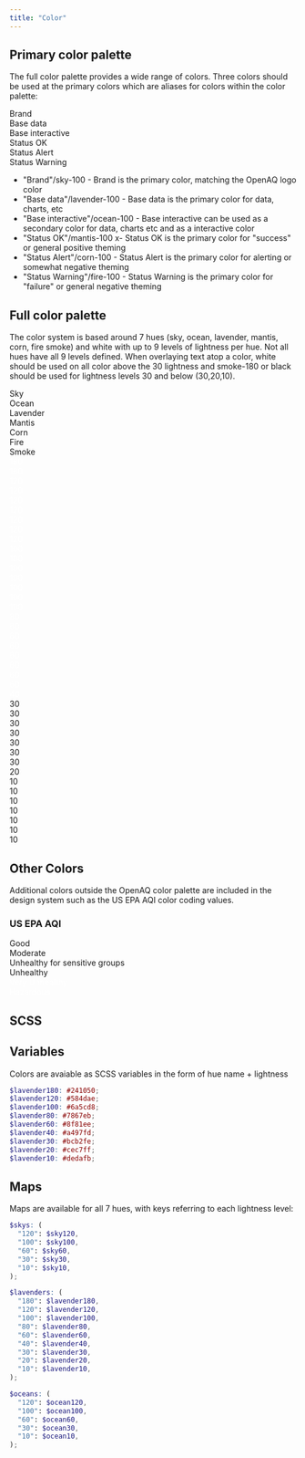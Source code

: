 ```yaml
---
title: "Color"
---
```


<div class="overview-color-wrapper">
<h2 class="overview-color-heading">Primary color palette</h2>

<div>
<p>The full color palette provides a wide range of colors. Three colors should be used at the primary colors which are aliases for colors within the color palette: </p>
<div class="primary-colors-wrapper">
<div class="circle-lg bg-brand">
    <span class="text-white">Brand</span>
</div>
<div class="circle-lg bg-base-data">
    <span class="text-white">Base data</span>
</div>
<div class="circle-lg bg-base-interactive">
    <span class="text-white">Base interactive</span>
</div>
<div class="circle-lg bg-status-ok">
    <span class="text-white">Status OK</span>
</div>
<div class="circle-lg bg-status-alert">
    <span class="text-white">Status Alert</span>
</div>
<div class="circle-lg bg-status-warning">
    <span class="text-white">Status Warning</span>
</div>
</div>
<ul class="primary-colors-list">
    <li><span class="type-body-3">"Brand"/sky-100</span>  - Brand is the primary color, matching the OpenAQ logo color</li>
    <li><span class="type-body-3">"Base data"/lavender-100</span> - Base data is the primary color for data, charts, etc</li>
    <li><span class="type-body-3">"Base interactive"/ocean-100 </span>- Base interactive can be used as a secondary color for data, charts etc and as a interactive color</li>
    <li><span class="type-body-3">"Status OK"/mantis-100 </span>x- Status OK is the primary color for "success" or general positive theming</li>
    <li><span class="type-body-3">"Status Alert"/corn-100</span> - Status Alert is the primary color for alerting or somewhat negative theming</li>
    <li><span class="type-body-3">"Status Warning"/fire-100 </span>- Status Warning is the primary color for "failure" or general negative theming</li>
</ul>

</div>

<h2 class="overview-color-heading">Full color palette</h2>

The color system is based around 7 hues (sky, ocean,
lavender, mantis, corn, fire smoke) and white with up to
9 levels of lightness per hue. Not all hues have all 9
levels defined. When overlaying text atop a color, white
should be used on all color above the 30 lightness and
smoke-180 or black should be used for lightness levels
30 and below (30,20,10).

<div class="color-palette-wrapper"
>
    <div>Sky</div>
    <div>Ocean</div>
    <div>Lavender</div>
    <div>Mantis</div>
    <div>Corn</div>
    <div>Fire</div>
    <div>Smoke</div>
    <div class="circle"></div>
    <div class="circle"></div>
    <div class="circle bg-lavender-180">
    <span style="color: white">180</span>
    </div>
    <div class="circle"></div>
    <div class="circle"></div>
    <div class="circle"></div>
    <div class="circle bg-smoke-180">
    <span style="color: white">180</span>
    </div>

<div class="circle bg-sky-120">
  <span style="color: white">120</span>
</div>
<div class="circle bg-ocean-120">
  <span style="color: white">120</span>
</div>
<div class="circle bg-lavender-120">
  <span style="color: white">120</span>
</div>
<div class="circle bg-mantis-120">
  <span style="color: white">120</span>
</div>
<div class="circle bg-corn-120">
  <span style="color: white">120</span>
</div>
<div class="circle bg-fire-120">
  <span style="color: white">120</span>
</div>
<div class="circle bg-smoke-120">
  <span style="color: white">120</span>
</div>

<div class="circle bg-sky-100">
  <span style="color: white">100</span>
</div>
<div class="circle bg-ocean-100">
  <span style="color: white">100</span>
</div>
<div class="circle bg-lavender-100">
  <span style="color: white">100</span>
</div>
<div class="circle bg-mantis-100">
  <span style="color: white">100</span>
</div>
<div class="circle bg-corn-100">
  <span style="color: white">100</span>
</div>
<div class="circle bg-fire-100">
  <span style="color: white">100</span>
</div>
<div class="circle bg-smoke-100">
  <span style="color: white">100</span>
</div>

<div class="circle"></div>
<div class="circle"></div>
<div class="circle bg-lavender-80">
  <span style="color: white">80</span>
</div>
<div class="circle"></div>
<div class="circle"></div>
<div class="circle"></div>
<div class="circle"></div>

<div class="circle bg-sky-60">
  <span style="color: white">60</span>
</div>
<div class="circle bg-ocean-60">
  <span style="color: white">60</span>
</div>
<div class="circle bg-lavender-60">
  <span style="color: white">60</span>
</div>
<div class="circle bg-mantis-60">
  <span style="color: white">60</span>
</div>
<div class="circle bg-corn-60">
  <span style="color: white">60</span>
</div>
<div class="circle bg-fire-60">
  <span style="color: white">60</span>
</div>
<div class="circle bg-smoke-60">
  <span style="color: white">60</span>
</div>

<div class="circle"></div>
<div class="circle"></div>
<div class="circle bg-lavender-40">
  <span style="color: white">40</span>
</div>
<div class="circle"></div>
<div class="circle"></div>
<div class="circle"></div>
<div class="circle"></div>

<div class="circle bg-sky-30">
  <span>30</span>
</div>
<div class="circle bg-ocean-30">
  <span>30</span>
</div>
<div class="circle bg-lavender-30">
  <span>30</span>
</div>
<div class="circle bg-mantis-30">
  <span>30</span>
</div>
<div class="circle bg-corn-30">
  <span>30</span>
</div>
<div class="circle bg-fire-30">
  <span>30</span>
</div>
<div class="circle bg-smoke-30">
  <span>30</span>
</div>

<div class="circle"></div>
<div class="circle"></div>
<div class="circle bg-lavender-20">
  <span>20</span>
</div>
<div class="circle"></div>
<div class="circle"></div>
<div class="circle"></div>
<div class="circle"></div>

<div class="circle bg-sky-10">
<span>10</span>
</div>
<div class="circle bg-ocean-10">
<span>10</span>
</div>
<div class="circle bg-lavender-10">
<span>10</span>
</div>
<div class="circle bg-mantis-10">
<span>10</span>
</div>
<div class="circle bg-corn-10">
<span>10</span>
</div>
<div class="circle bg-fire-10">
<span>10</span>
</div>
<div class="circle bg-smoke-10">
<span>10</span>
</div>
</div>

<h2 class="overview-color-heading">Other Colors</h2>

Additional colors outside the OpenAQ color palette are included in the design system such as the US EPA AQI color coding values.

<h3 class="type-heading-3">US EPA AQI</h3>
<div class="us-epa-aqi-colors">
  <div class="circle bg-us-epa-good">
    <span>Good</span>
  </div>
  <div class="circle bg-us-epa-moderate">
    <span>Moderate</span>
  </div>
  <div class="circle bg-us-epa-sensitive-groups">
    <span>Unhealthy for sensitive groups</span>
  </div>
  <div class="circle bg-us-epa-unhealthy">
    <span>Unhealthy</span>
  </div>
  <div class="circle bg-us-epa-very-unhealthy">
    <span style="color: white">Very Unhealthy</span>
  </div>
  <div class="circle bg-us-epa-hazardous">
    <span style="color: white">Hazardous</span>
  </div>
</div>
<h2 class="overview-color-heading">SCSS</h2>

<h2 class="overview-color-heading">Variables</h2>

Colors are avaiable as SCSS variables in the form of hue name + lightness

```scss
$lavender180: #241050;
$lavender120: #584dae;
$lavender100: #6a5cd8;
$lavender80: #7867eb;
$lavender60: #8f81ee;
$lavender40: #a497fd;
$lavender30: #bcb2fe;
$lavender20: #cec7ff;
$lavender10: #dedafb;
```

<h2 class="overview-color-heading">Maps</h2>

Maps are available for all 7 hues, with keys referring to each lightness level:

```scss
$skys: (
  "120": $sky120,
  "100": $sky100,
  "60": $sky60,
  "30": $sky30,
  "10": $sky10,
);
```

```scss
$lavenders: (
  "180": $lavender180,
  "120": $lavender120,
  "100": $lavender100,
  "80": $lavender80,
  "60": $lavender60,
  "40": $lavender40,
  "30": $lavender30,
  "20": $lavender20,
  "10": $lavender10,
);
```

```scss
$oceans: (
  "120": $ocean120,
  "100": $ocean100,
  "60": $ocean60,
  "30": $ocean30,
  "10": $ocean10,
);
```

</div>
